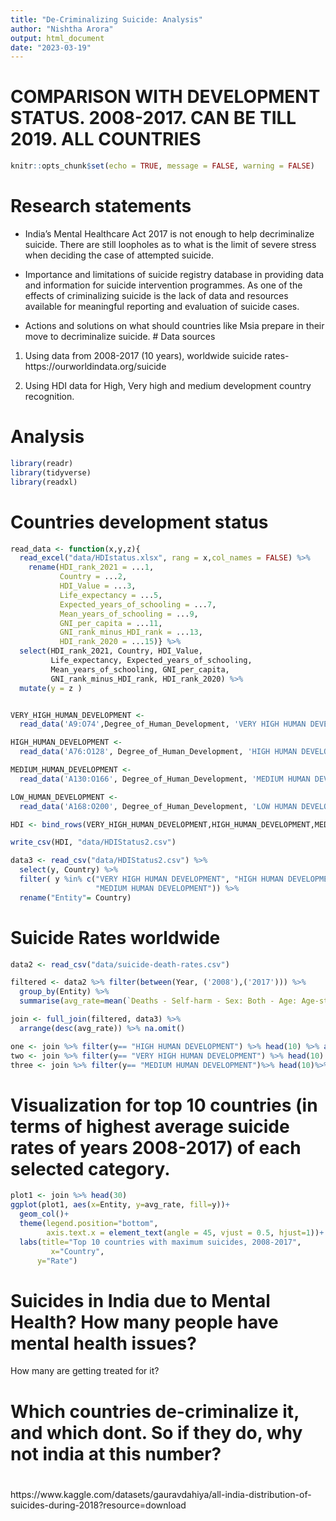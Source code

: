 ```yaml
---
title: "De-Criminalizing Suicide: Analysis"
author: "Nishtha Arora"
output: html_document
date: "2023-03-19"
---
```

# COMPARISON WITH DEVELOPMENT STATUS. 2008-2017. CAN BE TILL 2019. ALL COUNTRIES

```r
knitr::opts_chunk$set(echo = TRUE, message = FALSE, warning = FALSE)
```

# Research statements

- India’s Mental Healthcare Act 2017 is not enough to help decriminalize suicide. There are still loopholes as to what is the limit of severe stress when deciding the case of attempted suicide.

- Importance and limitations of suicide registry database in providing data and information for suicide intervention programmes. As one of the effects of criminalizing suicide is the lack of data and resources available for meaningful reporting and evaluation of suicide cases.

- Actions and solutions on what should countries like Msia prepare in their move to decriminalize suicide. 
# Data sources 
1. Using data from 2008-2017 (10 years), worldwide suicide rates- 
https://ourworldindata.org/suicide

2. Using HDI data for High, Very high and medium development country recognition.

<!-- Using -->
<!-- https://ourworldindata.org/world-population-growth -->

# Analysis

```r
library(readr)
library(tidyverse)
library(readxl)
```

# Countries development status

```r
read_data <- function(x,y,z){
  read_excel("data/HDIstatus.xlsx", rang = x,col_names = FALSE) %>% 
    rename(HDI_rank_2021 = ...1, 
           Country = ...2, 
           HDI_Value = ...3, 
           Life_expectancy = ...5, 
           Expected_years_of_schooling = ...7, 
           Mean_years_of_schooling = ...9, 
           GNI_per_capita = ...11, 
           GNI_rank_minus_HDI_rank = ...13, 
           HDI_rank_2020 = ...15)} %>% 
  select(HDI_rank_2021, Country, HDI_Value,
         Life_expectancy, Expected_years_of_schooling, 
         Mean_years_of_schooling, GNI_per_capita, 
         GNI_rank_minus_HDI_rank, HDI_rank_2020) %>% 
  mutate(y = z )


VERY_HIGH_HUMAN_DEVELOPMENT <- 
  read_data('A9:O74',Degree_of_Human_Development, 'VERY HIGH HUMAN DEVELOPMENT')

HIGH_HUMAN_DEVELOPMENT <- 
  read_data('A76:O128', Degree_of_Human_Development, 'HIGH HUMAN DEVELOPMENT' ) 

MEDIUM_HUMAN_DEVELOPMENT <- 
  read_data('A130:O166', Degree_of_Human_Development, 'MEDIUM HUMAN DEVELOPMENT' ) 

LOW_HUMAN_DEVELOPMENT <- 
  read_data('A168:O200', Degree_of_Human_Development, 'LOW HUMAN DEVELOPMENT' )

HDI <- bind_rows(VERY_HIGH_HUMAN_DEVELOPMENT,HIGH_HUMAN_DEVELOPMENT,MEDIUM_HUMAN_DEVELOPMENT,LOW_HUMAN_DEVELOPMENT)

write_csv(HDI, "data/HDIStatus2.csv")
```

```r
data3 <- read_csv("data/HDIStatus2.csv") %>% 
  select(y, Country) %>% 
  filter( y %in% c("VERY HIGH HUMAN DEVELOPMENT", "HIGH HUMAN DEVELOPMENT", 
                   "MEDIUM HUMAN DEVELOPMENT")) %>% 
  rename("Entity"= Country)
```

# Suicide Rates worldwide 

```r
data2 <- read_csv("data/suicide-death-rates.csv") 
```

```r
filtered <- data2 %>% filter(between(Year, ('2008'),('2017'))) %>% 
  group_by(Entity) %>% 
  summarise(avg_rate=mean(`Deaths - Self-harm - Sex: Both - Age: Age-standardized (Rate)`))
```

```r
join <- full_join(filtered, data3) %>% 
  arrange(desc(avg_rate)) %>% na.omit() 
```

```r
one <- join %>% filter(y== "HIGH HUMAN DEVELOPMENT") %>% head(10) %>% arrange()
two <- join %>% filter(y== "VERY HIGH HUMAN DEVELOPMENT") %>% head(10) %>% arrange()
three <- join %>% filter(y== "MEDIUM HUMAN DEVELOPMENT")%>% head(10)%>% arrange()
```

# Visualization for top 10 countries (in terms of highest average suicide rates of years 2008-2017) of each selected category.

```r
plot1 <- join %>% head(30)
ggplot(plot1, aes(x=Entity, y=avg_rate, fill=y))+
  geom_col()+
  theme(legend.position="bottom",
        axis.text.x = element_text(angle = 45, vjust = 0.5, hjust=1))+
  labs(title="Top 10 countries with maximum suicides, 2008-2017",
         x="Country",
      y="Rate")
```



# Suicides in India due to Mental Health? How many people have mental health issues?
How many are getting treated for it?

# Which countries de-criminalize it, and which dont. So if they do, why not india at this number?

# 





https://www.kaggle.com/datasets/gauravdahiya/all-india-distribution-of-suicides-during-2018?resource=download




